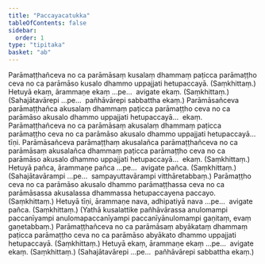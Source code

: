 ```yaml
---
title: "Paccayacatukka"
tableOfContents: false
sidebar:
  order: 1
type: "tipitaka"
basket: "ab"
---
```



<DynamicBreadcrumb />

<Division number="23">

<Paragraph number="1997">
Parāmaṭṭhañceva no ca parāmāsaṃ kusalaṃ dhammaṃ paṭicca parāmaṭṭho ceva no ca parāmāso kusalo dhammo uppajjati hetupaccayā. (Saṃkhittaṃ.)
</Paragraph>

</Division>
<Division number="24">

<Paragraph number="1998">
Hetuyā ekaṃ, ārammaṇe ekaṃ …pe…  avigate ekaṃ. (Saṃkhittaṃ.)
</Paragraph>

<Paragraph number="1999">
(Sahajātavārepi …pe…  pañhāvārepi sabbattha ekaṃ.)
</Paragraph>

</Division>
<Division number="25">

<Paragraph number="2000">
Parāmāsañceva parāmaṭṭhañca akusalaṃ dhammaṃ paṭicca parāmaṭṭho ceva no ca parāmāso akusalo dhammo uppajjati hetupaccayā…  ekaṃ.
</Paragraph>

<Paragraph number="2001">
Parāmaṭṭhañceva no ca parāmāsaṃ akusalaṃ dhammaṃ paṭicca parāmaṭṭho ceva no ca parāmāso akusalo dhammo uppajjati hetupaccayā…  tīṇi.
</Paragraph>

<Paragraph number="2002">
Parāmāsañceva parāmaṭṭhaṃ akusalañca parāmaṭṭhañceva no ca parāmāsaṃ akusalañca dhammaṃ paṭicca parāmaṭṭho ceva no ca parāmāso akusalo dhammo uppajjati hetupaccayā…  ekaṃ. (Saṃkhittaṃ.)
</Paragraph>

</Division>
<Division number="26">

<Paragraph number="2003">
Hetuyā pañca, ārammaṇe pañca …pe…  avigate pañca. (Saṃkhittaṃ.)
</Paragraph>

<Paragraph number="2004">
(Sahajātavārampi …pe…  sampayuttavārampi vitthāretabbaṃ.)
</Paragraph>

</Division>
<Division number="27">

<Paragraph number="2005">
Parāmaṭṭho ceva no ca parāmāso akusalo dhammo parāmaṭṭhassa ceva no ca parāmāsassa akusalassa dhammassa hetupaccayena paccayo. (Saṃkhittaṃ.)
</Paragraph>

</Division>
<Division number="28">

<Paragraph number="2006">
Hetuyā tīṇi, ārammaṇe nava, adhipatiyā nava …pe…  avigate pañca. (Saṃkhittaṃ.)
</Paragraph>

<Paragraph number="2007">
(Yathā kusalattike pañhāvārassa anulomampi paccanīyampi anulomapaccanīyampi paccanīyānulomampi gaṇitaṃ, evaṃ gaṇetabbaṃ.)
</Paragraph>

</Division>
<Division number="29">

<Paragraph number="2008">
Parāmaṭṭhañceva no ca parāmāsaṃ abyākataṃ dhammaṃ paṭicca parāmaṭṭho ceva no ca parāmāso abyākato dhammo uppajjati hetupaccayā. (Saṃkhittaṃ.)
</Paragraph>

</Division>
<Division number="30">

<Paragraph number="2009">
Hetuyā ekaṃ, ārammaṇe ekaṃ …pe…  avigate ekaṃ. (Saṃkhittaṃ.) (Sahajātavārepi …pe…  pañhāvārepi sabbattha ekaṃ.)
</Paragraph>
</Division>